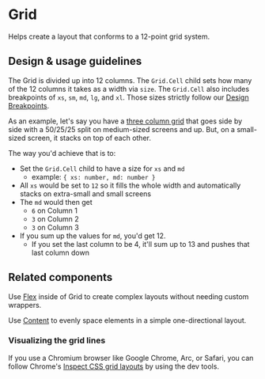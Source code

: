
<Meta title="Components/Layouts and Structure/Grid/Docs" component={Grid} />

# Grid

Helps create a layout that conforms to a 12-point grid system.

## Design & usage guidelines

The Grid is divided up into 12 columns. The `Grid.Cell` child sets how many of
the 12 columns it takes as a width via `size`. The `Grid.Cell` also includes
breakpoints of `xs`, `sm`, `md`, `lg`, and `xl`. Those sizes strictly follow our
[Design Breakpoints](?path=/docs/design-breakpoints--page).

As an example, let's say you have a
[three column grid](../?path=/story/components-layouts-and-structure-grid-web--three-columns)
that goes side by side with a 50/25/25 split on medium-sized screens and up.
But, on a small-sized screen, it stacks on top of each other.

The way you'd achieve that is to:

- Set the `Grid.Cell` child to have a size for `xs` and `md`
  - example: `{ xs: number, md: number }`
- All `xs` would be set to `12` so it fills the whole width and automatically
  stacks on extra-small and small screens
- The `md` would then get
  - `6` on Column 1
  - `3` on Column 2
  - `3` on Column 3
- If you sum up the values for `md`, you'd get 12.
  - If you set the last column to be 4, it'll sum up to 13 and pushes that last
    column down

## Related components

Use [Flex](../?path=/docs/components-layouts-and-structure-flex-docs--page)
inside of Grid to create complex layouts without needing custom wrappers.

Use
[Content](../?path=/docs/components-layouts-and-structure-content-docs--page) to
evenly space elements in a simple one-directional layout.

### Visualizing the grid lines

If you use a Chromium browser like Google Chrome, Arc, or Safari, you can follow
Chrome's
[Inspect CSS grid layouts](https://developer.chrome.com/docs/devtools/css/grid/)
by using the dev tools.
